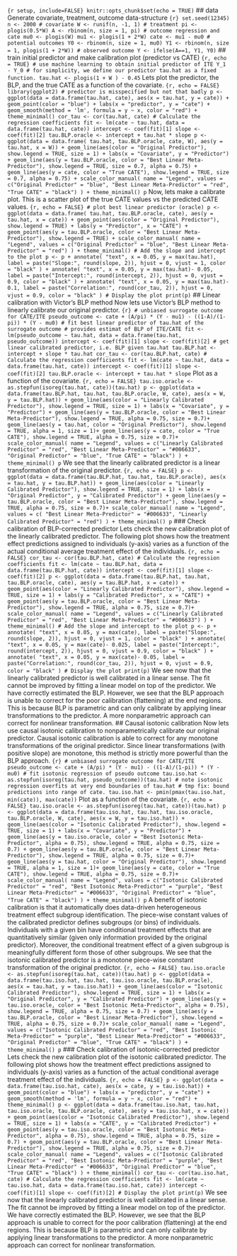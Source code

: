 ```{r setup, include=FALSE} knitr::opts_chunk$set(echo = TRUE) ``` ## data Generate covariate, treatment, outcome data-structure ```{r} set.seed(12345) n <- 2000 # covariate W <- runif(n, -1, 1) # treatment pi <- plogis(0.5*W) A <- rbinom(n, size = 1, pi) # outcome regression and cate mu0 <- plogis(W) mu1 <- plogis(1 + 2*W) cate <- mu1 - mu0 # potential outcomes Y0 <- rbinom(n, size = 1, mu0) Y1 <- rbinom(n, size = 1, plogis(1 + 2*W)) # observed outcome Y <- ifelse(A==1, Y1, Y0) ``` ## train initial predictor and make calibration plot (predictor vs CATE) ```{r, echo = TRUE} # use machine learning to obtain initial predictor of ITE Y_1 - Y_0 # for simplicity, we define our predictor tau.hat as a fixed function. tau.hat <- plogis(1 + W ) - 0.45 ``` Lets plot the predictor, the BLP, and the true CATE as a function of the covariate. ```{r, echo = FALSE} library(ggplot2) # predictor is misspecified but not that badly p <- ggplot(data = data.frame(tau.hat, cate), aes(x = tau.hat, y = cate)) + geom_point(color = "blue") + labs(x = "predictor", y = "cate") + geom_smooth(method = 'lm', formula = y ~ x, color = "red") + theme_minimal() cor_tau <- cor(tau.hat, cate) # Calculate the regression coefficients fit <- lm(cate ~ tau.hat, data = data.frame(tau.hat, cate)) intercept <- coef(fit)[1] slope <- coef(fit)[2] tau.BLP.oracle <- intercept + tau.hat * slope p <- ggplot(data = data.frame( tau.hat, tau.BLP.oracle, cate, W), aes(y = tau.hat, x = W)) + geom_line(aes(color = "Original Predictor"), show.legend = TRUE, size = 1) + labs(x = "Covariate", y = "Predictor") + geom_line(aes(y = tau.BLP.oracle, color = "Best Linear Meta-Predictor"), show.legend = TRUE, size = 0.7, alpha = 0.75) + geom_line(aes(y = cate, color = "True CATE"), show.legend = TRUE, size = 0.7, alpha = 0.75) + scale_color_manual( name = "Legend", values = c("Original Predictor" = "blue", "Best Linear Meta-Predictor" = "red", "True CATE" = "black") ) + theme_minimal() p ``` Now, lets make a calibrate plot. This is a scatter plot of the true CATE values vs the predicted CATE values. ```{r, echo = FALSE} # plot best linear predictor (oracle) p <- ggplot(data = data.frame( tau.hat, tau.BLP.oracle, cate), aes(y = tau.hat, x = cate)) + geom_point(aes(color = "Original Predictor"), show.legend = TRUE) + labs(y = "Predictor", x = "CATE") + geom_point(aes(y = tau.BLP.oracle, color = "Best Linear Meta-Predictor"), show.legend = TRUE) + scale_color_manual( name = "Legend", values = c("Original Predictor" = "blue", "Best Linear Meta-Predictor" = "red") ) + theme_minimal() # Add the slope and intercept to the plot p <- p + annotate( "text", x = 0.05, y = max(tau.hat), label = paste("Slope:", round(slope, 2)), hjust = 0, vjust = 1, color = "black" ) + annotate( "text", x = 0.05, y = max(tau.hat)- 0.05, label = paste("Intercept:", round(intercept, 2)), hjust = 0, vjust = 0.9, color = "black" ) + annotate( "text", x = 0.05, y = max(tau.hat)- 0.1, label = paste("Correlation:", round(cor_tau, 2)), hjust = 0, vjust = 0.9, color = "black" ) # Display the plot print(p) ``` ## Linear calibration with Victor's BLP method Now lets use Victor's BLP method to linearly calibrate our original predictor. ```{r} # unbiased surrogate outcome for CATE/ITE pseudo_outcome <- cate + (A/pi) * (Y - mu1) - ((1-A)/(1-pi)) * (Y - mu0) # fit best linear predictor of tau.hat of the surrogate outcome # provides estimat of BLP of ITE/CATE fit <- lm(pseudo_outcome ~ tau.hat, data = data.frame(tau.hat, pseudo_outcome)) intercept <- coef(fit)[1] slope <- coef(fit)[2] # get linear calibrated predictor, i.e. BLP given tau.hat tau.BLP.hat <- intercept + slope * tau.hat cor_tau <- cor(tau.BLP.hat, cate) # Calculate the regression coefficients fit <- lm(cate ~ tau.hat, data = data.frame(tau.hat, cate)) intercept <- coef(fit)[1] slope <- coef(fit)[2] tau.BLP.oracle <- intercept + tau.hat * slope ``` Plot as a function of the covariate. ```{r, echo = FALSE} tau.iso.oracle <- as.stepfun(isoreg(tau.hat, cate))(tau.hat) p <- ggplot(data = data.frame(tau.BLP.hat, tau.hat, tau.BLP.oracle, W, cate), aes(x = W, y = tau.BLP.hat)) + geom_line(aes(color = "Linearly Calibrated Predictor"), show.legend = TRUE, size = 1) + labs(x = "Covariate", y = "Predictor") + geom_line(aes(y = tau.BLP.oracle, color = "Best Linear Meta-Predictor"), show.legend = TRUE, alpha = 0.75, size = 0.7)+ geom_line(aes(y = tau.hat, color = "Original Predictor"), show.legend = TRUE, alpha = 1, size = 1)+ geom_line(aes(y = cate, color = "True CATE"), show.legend = TRUE, alpha = 0.75, size = 0.7)+ scale_color_manual( name = "Legend", values = c("Linearly Calibrated Predictor" = "red", "Best Linear Meta-Predictor" = "#006633", "Original Predictor" = "blue", "True CATE" = "black") ) + theme_minimal() p ``` We see that the linearly calibrated predictor is a linear transformation of the original predictor. ```{r, echo = FALSE} p <- ggplot(data = data.frame(tau.BLP.hat, tau.hat, tau.BLP.oracle), aes(x = tau.hat, y = tau.BLP.hat)) + geom_line(aes(color = "Linearly Calibrated Predictor"), show.legend = TRUE, size = 1) + labs(x = "Original Predictor", y = "Calibrated Predictor") + geom_line(aes(y = tau.BLP.oracle, color = "Best Linear Meta-Predictor"), show.legend = TRUE, alpha = 0.75, size = 0.7)+ scale_color_manual( name = "Legend", values = c( "Best Linear Meta-Predictor" = "#006633", "Linearly Calibrated Predictor" = "red") ) + theme_minimal() p ``` ### Check calibration of BLP-corrected predictor Lets check the new calibration plot of the linearly calibrated predictor. The following plot shows how the treatment effect predictions assigned to individuals (y-axis) varies as a function of the actual conditional average treatment effect of the individuals. ```{r, echo = FALSE} cor_tau <- cor(tau.BLP.hat, cate) # Calculate the regression coefficients fit <- lm(cate ~ tau.BLP.hat, data = data.frame(tau.BLP.hat, cate)) intercept <- coef(fit)[1] slope <- coef(fit)[2] p <- ggplot(data = data.frame(tau.BLP.hat, tau.hat, tau.BLP.oracle, cate), aes(y = tau.BLP.hat, x = cate)) + geom_point(aes(color = "Linearly Calibrated Predictor"), show.legend = TRUE, size = 1) + labs(y = "Calibrated Predictor", x = "CATE") + geom_point(aes(y = tau.BLP.oracle, color = "Best Linear Meta-Predictor"), show.legend = TRUE, alpha = 0.75, size = 0.7)+ scale_color_manual( name = "Legend", values = c("Linearly Calibrated Predictor" = "red", "Best Linear Meta-Predictor" = "#006633") ) + theme_minimal() # Add the slope and intercept to the plot p <- p + annotate( "text", x = 0.05, y = max(cate), label = paste("Slope:", round(slope, 2)), hjust = 0, vjust = 1, color = "black" ) + annotate( "text", x = 0.05, y = max(cate)- 0.025, label = paste("Intercept:", round(intercept, 2)), hjust = 0, vjust = 0.9, color = "black" ) + annotate( "text", x = 0.05, y = max(cate)- 0.05, label = paste("Correlation:", round(cor_tau, 2)), hjust = 0, vjust = 0.9, color = "black" ) # Display the plot print(p) ``` We see now that the linearly calibrated predictor is well calibrated in a linear sense. The fit cannot be improved by fitting a linear model on top of the predictor. We have correctly estimated the BLP. However, we see that the BLP approach is unable to correct for the poor calibration (flattening) at the end regions. This is because BLP is parametric and can only calibrate by applying linear transformations to the predictor. A more nonparametric approach can correct for nonlinear transformation. ## Causal isotonic calibration Now lets use causal isotonic calibration to nonparametrically calibrate our original predictor. Causal isotonic calibration is able to correct for any monotone transformations of the original predictor. Since linear transformations (with positive slope) are monotone, this method is strictly more powerful than the BLP approach. ```{r} # unbiased surrogate outcome for CATE/ITE pseudo_outcome <- cate + (A/pi) * (Y - mu1) - ((1-A)/(1-pi)) * (Y - mu0) # fit isotonic regression of pseudo outcome tau.iso.hat <- as.stepfun(isoreg(tau.hat, pseudo_outcome))(tau.hat) # note isotonic regression overfits at very end boundaries of tau.hat # tmp fix: bound predictions into range of cate. tau.iso.hat <- pmin(pmax(tau.iso.hat, min(cate)), max(cate)) ``` Plot as a function of the covariate. ```{r, echo = FALSE} tau.iso.oracle <- as.stepfun(isoreg(tau.hat, cate))(tau.hat) p <- ggplot(data = data.frame(tau.iso.hat, tau.hat, tau.iso.oracle, tau.BLP.oracle, W, cate), aes(x = W, y = tau.iso.hat)) + geom_line(aes(color = "Isotonic Calibrated Predictor"), show.legend = TRUE, size = 1) + labs(x = "Covariate", y = "Predictor") + geom_line(aes(y = tau.iso.oracle, color = "Best Isotonic Meta-Predictor", alpha = 0.75), show.legend = TRUE, alpha = 0.75, size = 0.7) + geom_line(aes(y = tau.BLP.oracle, color = "Best Linear Meta-Predictor"), show.legend = TRUE, alpha = 0.75, size = 0.7)+ geom_line(aes(y = tau.hat, color = "Original Predictor"), show.legend = TRUE, alpha = 1, size = 1)+ geom_line(aes(y = cate, color = "True CATE"), show.legend = TRUE, alpha = 0.75, size = 0.7)+ scale_color_manual( name = "Legend", values = c("Isotonic Calibrated Predictor" = "red", "Best Isotonic Meta-Predictor" = "purple", "Best Linear Meta-Predictor" = "#006633", "Original Predictor" = "blue", "True CATE" = "black") ) + theme_minimal() p ``` A benefit of isotonic calibration is that it automatically does data-driven heterogeneous treatment effect subgroup identification. The piece-wise constant values of the calibrated predictor defines subgroups (or bins) of individuals. Individuals with a given bin have conditional treatment effects that are quantitatively similar (given only information provided by the original predictor). Moreover, the conditional treatment effect of a given subgroup is meaningfully different form those of other subgroups. We see that the isotonic calibrated predictor is a monotone piece-wise constant transformation of the original predictor. ```{r, echo = FALSE} tau.iso.oracle <- as.stepfun(isoreg(tau.hat, cate))(tau.hat) p <- ggplot(data = data.frame(tau.iso.hat, tau.hat, tau.iso.oracle, tau.BLP.oracle), aes(x = tau.hat, y = tau.iso.hat)) + geom_line(aes(color = "Isotonic Calibrated Predictor"), show.legend = TRUE, size = 1) + labs(x = "Original Predictor", y = "Calibrated Predictor") + geom_line(aes(y = tau.iso.oracle, color = "Best Isotonic Meta-Predictor", alpha = 0.75), show.legend = TRUE, alpha = 0.75, size = 0.7) + geom_line(aes(y = tau.BLP.oracle, color = "Best Linear Meta-Predictor"), show.legend = TRUE, alpha = 0.75, size = 0.7)+ scale_color_manual( name = "Legend", values = c("Isotonic Calibrated Predictor" = "red", "Best Isotonic Meta-Predictor" = "purple", "Best Linear Meta-Predictor" = "#006633", "Original Predictor" = "blue", "True CATE" = "black") ) + theme_minimal() p ``` ### Check calibration of isotonic-corrected predictor Lets check the new calibration plot of the isotonic calibrated predictor. The following plot shows how the treatment effect predictions assigned to individuals (y-axis) varies as a function of the actual conditional average treatment effect of the individuals. ```{r, echo = FALSE} p <- ggplot(data = data.frame(tau.iso.hat, cate), aes(x = cate, y = tau.iso.hat)) + geom_point(color = "blue") + labs(x = "predictor", y = "cate") + geom_smooth(method = 'lm', formula = y ~ x, color = "red") + theme_minimal() p <- ggplot(data = data.frame(tau.iso.hat, tau.hat, tau.iso.oracle, tau.BLP.oracle, cate), aes(y = tau.iso.hat, x = cate)) + geom_point(aes(color = "Isotonic Calibrated Predictor"), show.legend = TRUE, size = 1) + labs(x = "CATE", y = "Calibrated Predictor") + geom_point(aes(y = tau.iso.oracle, color = "Best Isotonic Meta-Predictor", alpha = 0.75), show.legend = TRUE, alpha = 0.75, size = 0.7) + geom_point(aes(y = tau.BLP.oracle, color = "Best Linear Meta-Predictor"), show.legend = TRUE, alpha = 0.75, size = 0.7)+ scale_color_manual( name = "Legend", values = c("Isotonic Calibrated Predictor" = "red", "Best Isotonic Meta-Predictor" = "purple", "Best Linear Meta-Predictor" = "#006633", "Original Predictor" = "blue", "True CATE" = "black") ) + theme_minimal() cor_tau <- cor(tau.iso.hat, cate) # Calculate the regression coefficients fit <- lm(cate ~ tau.iso.hat, data = data.frame(tau.iso.hat, cate)) intercept <- coef(fit)[1] slope <- coef(fit)[2] # Display the plot print(p) ``` We see now that the linearly calibrated predictor is well calibrated in a linear sense. The fit cannot be improved by fitting a linear model on top of the predictor. We have correctly estimated the BLP. However, we see that the BLP approach is unable to correct for the poor calibration (flattening) at the end regions. This is because BLP is parametric and can only calibrate by applying linear transformations to the predictor. A more nonparametric approach can correct for nonlinear transformation.